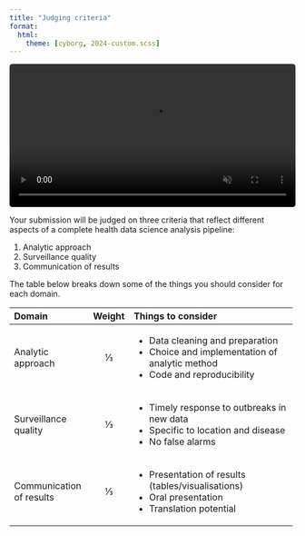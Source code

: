 ```yaml
---
title: "Judging criteria"
format:
  html:
    theme: [cyborg, 2024-custom.scss]
---
```


<video autoplay loop muted playsinline width="100%" style="border-radius: 5px;">
 <source src="../images/AdobeStock_321325207.mp4" style="max-width: 100%;"></source>
</video>

Your submission will be judged on three criteria that reflect different aspects of a complete health data science analysis pipeline:

1. Analytic approach
1. Surveillance quality
1. Communication of results

The table below breaks down some of the things you should consider for each domain.

+------------------------+--------+---------------------------------------------------+
| Domain                 | Weight | Things to consider                                |
+:=======================+:======:+:==================================================+
| Analytic approach      | ⅓      | - Data cleaning and preparation                   |
|                        |        | - Choice and implementation of analytic method    |
|                        |        | - Code and reproducibility                        |
+------------------------+--------+---------------------------------------------------+
| Surveillance quality   | ⅓      | - Timely response to outbreaks in new data        |
|                        |        | - Specific to location and disease                |
|                        |        | - No false alarms                                 |
+------------------------+--------+---------------------------------------------------+
| Communication of       | ⅓      | - Presentation of results (tables/visualisations) |
| results                |        | - Oral presentation                               |
|                        |        | - Translation potential                           |
+------------------------+--------+---------------------------------------------------+
